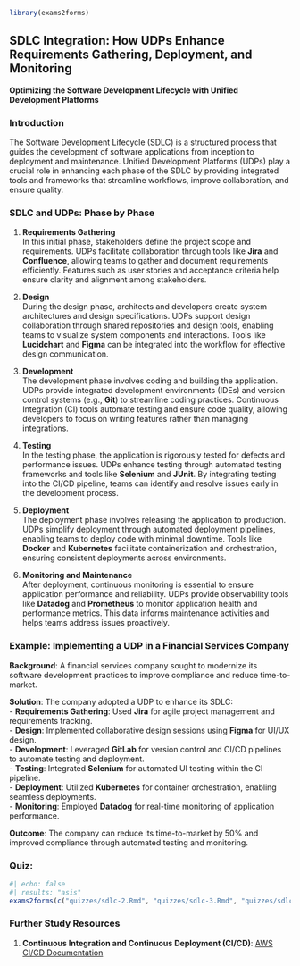```r
library(exams2forms)
```

## **SDLC Integration: How UDPs Enhance Requirements Gathering, Deployment, and Monitoring**  
**Optimizing the Software Development Lifecycle with Unified Development Platforms**  

### **Introduction**  
The Software Development Lifecycle (SDLC) is a structured process that guides the development of software applications from inception to deployment and maintenance. Unified Development Platforms (UDPs) play a crucial role in enhancing each phase of the SDLC by providing integrated tools and frameworks that streamline workflows, improve collaboration, and ensure quality.

### **SDLC and UDPs: Phase by Phase**  
1. **Requirements Gathering**  
   In this initial phase, stakeholders define the project scope and requirements. UDPs facilitate collaboration through tools like **Jira** and **Confluence**, allowing teams to gather and document requirements efficiently. Features such as user stories and acceptance criteria help ensure clarity and alignment among stakeholders.

2. **Design**  
   During the design phase, architects and developers create system architectures and design specifications. UDPs support design collaboration through shared repositories and design tools, enabling teams to visualize system components and interactions. Tools like **Lucidchart** and **Figma** can be integrated into the workflow for effective design communication.

3. **Development**  
   The development phase involves coding and building the application. UDPs provide integrated development environments (IDEs) and version control systems (e.g., **Git**) to streamline coding practices. Continuous Integration (CI) tools automate testing and ensure code quality, allowing developers to focus on writing features rather than managing integrations.

4. **Testing**  
   In the testing phase, the application is rigorously tested for defects and performance issues. UDPs enhance testing through automated testing frameworks and tools like **Selenium** and **JUnit**. By integrating testing into the CI/CD pipeline, teams can identify and resolve issues early in the development process.

5. **Deployment**  
   The deployment phase involves releasing the application to production. UDPs simplify deployment through automated deployment pipelines, enabling teams to deploy code with minimal downtime. Tools like **Docker** and **Kubernetes** facilitate containerization and orchestration, ensuring consistent deployments across environments.

6. **Monitoring and Maintenance**  
   After deployment, continuous monitoring is essential to ensure application performance and reliability. UDPs provide observability tools like **Datadog** and **Prometheus** to monitor application health and performance metrics. This data informs maintenance activities and helps teams address issues proactively.

### **Example: Implementing a UDP in a Financial Services Company**  
**Background**: A financial services company sought to modernize its software development practices to improve compliance and reduce time-to-market.  

**Solution**: The company adopted a UDP to enhance its SDLC:  
- **Requirements Gathering**: Used **Jira** for agile project management and requirements tracking.  
- **Design**: Implemented collaborative design sessions using **Figma** for UI/UX design.  
- **Development**: Leveraged **GitLab** for version control and CI/CD pipelines to automate testing and deployment.  
- **Testing**: Integrated **Selenium** for automated UI testing within the CI pipeline.  
- **Deployment**: Utilized **Kubernetes** for container orchestration, enabling seamless deployments.  
- **Monitoring**: Employed **Datadog** for real-time monitoring of application performance.

**Outcome**: The company can reduce its time-to-market by 50% and improved compliance through automated testing and monitoring.

### **Quiz:**  
```r
#| echo: false
#| results: "asis"
exams2forms(c("quizzes/sdlc-2.Rmd", "quizzes/sdlc-3.Rmd", "quizzes/sdlc-4.Rmd"))
```

### **Further Study Resources**  
1. **Continuous Integration and Continuous Deployment (CI/CD)**: [AWS CI/CD Documentation](https://aws.amazon.com/devops/continuous-delivery/)
